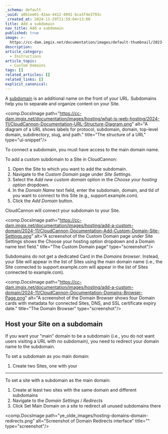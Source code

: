 ```yaml
---
_schema: default
_uuid: a0b1ee01-42aa-4412-8991-bca3f4e3793c
_created_at: 2024-11-29T11:59:04+13:00
title: Add a subdomain
nav_title: Add a subdomain
published: true
image: >-
  https://cc-dam.imgix.net/documentation/images/default-thumbnail/2023-Q4/CloudCannon-Documentation-Thumbnail.png
description:
article_category:
  - Instructions
article_topic:
  - Custom Domains
tags: []
related_articles: []
related_links: []
explicit_canonical:
---
```

A [subdomain](/documentation/articles/add-a-subdomain/) is an additional name on the front of your URL. Subdomains help you to separate and organize content on your Site.

<comp.DocsImage path="https://cc-dam.imgix.net/documentation/images/hosting/what-is-web-hosting/2024-11/CloudCannon-Documentation-URL-Structure-Diagram.png" alt="A diagram of a URL shows labels for protocol, subdomain, domain, top-level domain, subdirectory, slug, and path." title="The structure of a URL" type="ui-snippet"/>

To connect a subdomain, you must have access to the main domain name.

To add a custom subdomain to a Site in CloudCannon:

1. Open the Site to which you want to add the subdomain.
2. Navigate to the *Custom Domain* page under *Site Settings*.
3. Select the *Add new custom domain* option in the *Choose your hosting option* dropdown.
4. In the *Domain Name* text field, enter the subdomain, domain, and tld of you want to connect to this Site (e.g., support.example.com).
5. Click the *Add Domain* button.

CloudCannon will connect your subdomain to your Site.

<comp.DocsImage path="https://cc-dam.imgix.net/documentation/images/hosting/add-a-custom-domain/2024-11/CloudCannon-Documentation-Add-Custom-Domain-Site-Settings.png" alt="A screenshot of the Custom Domain page under Site Settings shows the Choose your hosting option dropdown and a Domain name text field." title="The Custom Domain page" type="screenshot"/>

Subdomains do not get a dedicated Card in the *Domains browser*. Instead, your Site will appear in the list of Sites using the main domain name (i.e., the Site connected to support.example.com will appear in the list of Sites connected to example.com).

<comp.DocsImage path="https://cc-dam.imgix.net/documentation/images/hosting/add-a-custom-domain/2024-11/CloudCannon-Documentation-Domains-Browser-Page.png" alt="A screenshot of the Domain Browser shows four Domain cards with metadata for connected Sites, DNS, and SSL certificate expiry date." title="The Domain Browser" type="screenshot"/>

## Host your Site on a subdomain

If you want your "main" domain to be a subdomain (i.e., you do not want users visiting a URL with no subdomain), you need to redirect your domain name to the subdomain.

To set a subdomain as you main domain:

1. Create two Sites, one with your

---

To set a site with a subdomain as the main domain:

1. Create at least two sites with the same domain and different subdomains
2. Navigate to the *Domain Settings* / *Redirects*
3. Click Set Main Domain on a site to redirect all unused subdomains there

<comp.DocsImage path="ye_olde_images/hosting-domains-domain-redirects.png" alt="Screenshot of Domain Redirects interface" title="" type="screenshot"/>

###